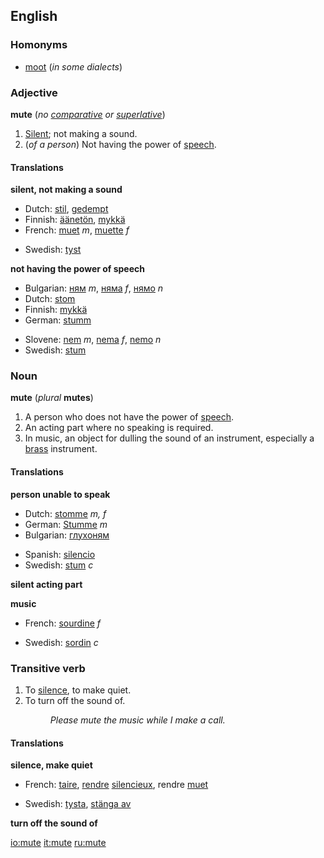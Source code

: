 ==English==
===Homonyms===
*[[moot]] (''in some dialects'')

===Adjective===
'''mute''' (''no [[comparative]] or [[superlative]]'')

#<!--DefA--> [[Silent]]; not making a sound.
#<!--DefB-->(''of a person'') Not having the power of [[speech]].
<!--this is "moot", and this not what it means in any case: # (of a point) one that doesn't mean anything or means very little.-->

====Translations====

<!--DefA-->'''silent, not making a sound'''
{{top}}
*Dutch: [[stil]], [[gedempt]]
*Finnish: [[äänetön]], [[mykkä]]
*French: [[muet]] ''m'', [[muette]] ''f''
{{mid}}
*Swedish: [[tyst]]
{{bottom}}

<!--DefB-->'''not having the power of speech'''
{{top}}
*Bulgarian: [[ням]] ''m'', [[нямa]] ''f'', [[нямo]] ''n''
*Dutch: [[stom]]
*Finnish: [[mykkä]]
*German: [[stumm]]
{{mid}}
*Slovene: [[nem]] ''m'', [[nema]] ''f'', [[nemo]] ''n''
*Swedish: [[stum]]
{{bottom}}

===Noun===
'''mute''' (''plural'' '''mutes''')

#<!--DefC-->A person who does not have the power of [[speech]].
#<!--DefD-->An acting part where no speaking is required.
#<!--DefE-->In music, an object for dulling the sound of an instrument, especially a [[brass]] instrument.

====Translations====
<!--DefC-->'''person unable to speak'''
{{top}}
*Dutch: [[stomme]] ''m, f''
*German: [[Stumme]] ''m''
*Bulgarian: [[глухоням]]
{{mid}}
*Spanish: [[silencio]]
*Swedish: [[stum]] ''c''
{{bottom}}

<!--DefD-->'''silent acting part'''
{{top}}
{{mid}}
{{bottom}}

<!--DefE-->'''music'''
{{top}}
*French: [[sourdine]] ''f''
{{mid}}
*Swedish: [[sordin]] ''c''
{{bottom}}

===Transitive verb===
{{en-infl-reg-other-e|mut|e|}}

#<!--DefF-->To [[silence]], to make quiet.
#<!--DefG-->To turn off the sound of.
#:''Please mute the music while I make a call.''

====Translations====
<!--DefF-->'''silence, make quiet'''
{{top}}
*French: [[taire]], [[rendre]] [[silencieux]], rendre [[muet]]
{{mid}}
*Swedish: [[tysta]], [[stänga av]]
{{bottom}}

<!--DefG-->'''turn off the sound of'''
{{top}}
{{mid}}
{{bottom}}

[[io:mute]]
[[it:mute]]
[[ru:mute]]